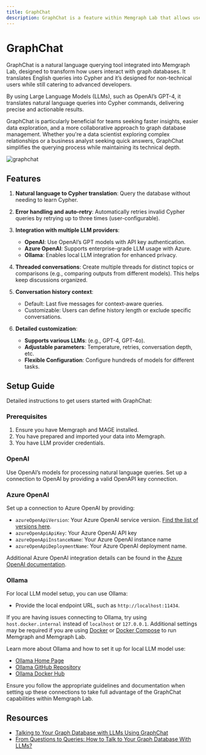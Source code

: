 ```yaml
---
title: GraphChat
description: GraphChat is a feature within Memgraph Lab that allows users to query the Memgraph database using the English language instead of Cypher queries.
---
```



# GraphChat

GraphChat is a natural language querying tool integrated into Memgraph Lab,
designed to transform how users interact with graph databases. It translates
English queries into Cypher and it’s designed for non-technical users while
still catering to advanced developers.

By using Large Language Models (LLMs), such as OpenAI’s GPT-4, it translates
natural language queries into Cypher commands, delivering precise and actionable
results. 

GraphChat is particularly beneficial for teams seeking faster insights, easier
data exploration, and a more collaborative approach to graph database
management. Whether you're a data scientist exploring complex relationships or a
business analyst seeking quick answers, GraphChat simplifies the querying
process while maintaining its technical depth.

![graphchat](/pages/data-visualization/graphchat.png)

## Features

1. **Natural language to Cypher translation**: Query the database without needing to learn Cypher.

2. **Error handling and auto-retry**: Automatically retries invalid Cypher queries by retrying up to three times (user-configurable).

3. **Integration with multiple LLM providers**:
   - **OpenAI**: Use OpenAI’s GPT models with API key authentication.
   - **Azure OpenAI**: Supports enterprise-grade LLM usage with Azure.
   - **Ollama**: Enables local LLM integration for enhanced privacy.

4. **Threaded conversations**: Create multiple threads for distinct topics or
  comparisons (e.g., comparing outputs from different models). This helps keep
  discussions organized.

5. **Conversation history context**:
   - Default: Last five messages for context-aware queries.
   - Customizable: Users can define history length or exclude specific conversations.

6. **Detailed customization**:
   - **Supports various LLMs**: (e.g., GPT-4, GPT-4o).
   - **Adjustable parameters**: Temperature, retries, conversation depth, etc.
   - **Flexible Configuration**: Configure hundreds of models for different tasks.


## Setup Guide

Detailed instructions to get users started with GraphChat:

### Prerequisites

1. Ensure you have Memgraph and MAGE installed.
2. You have prepared and imported your data into Memgraph.
3. You have LLM provider credentials.

### OpenAI

Use OpenAI’s models for processing natural language queries. Set up a connection to OpenAI by providing a valid OpenAPI key connection.

### Azure OpenAI

Set up a connection to Azure OpenAI by providing:

- `azureOpenApiVersion`: Your Azure OpenAI service version. [Find the list of versions here](https://learn.microsoft.com/en-us/azure/ai-services/openai/reference#chat-completions).
- `azureOpenApiApiKey`: Your Azure OpenAI API key
- `azureOpenApiInstanceName`: Your Azure OpenAI instance name
- `azureOpenApiDeploymentName`: Your Azure OpenAI deployment name.

Additional Azure OpenAI integration details can be found in the [Azure OpenAI documentation](https://js.langchain.com/docs/integrations/text_embedding/azure_openai).

### Ollama

For local LLM model setup, you can use Ollama:

- Provide the local endpoint URL, such as `http://localhost:11434`.

<Callout>

If you are having issues connecting to Ollama, try using `host.docker.internal`
instead of `localhost` or `127.0.0.1`. Additional settings may be required if
you are using
[Docker](/getting-started/install-memgraph/docker#issues-when-connecting-to-memgraph-lab-to-memgraph)
or [Docker Compose](#) to run Memgraph and Memgraph Lab.

</Callout>

Learn more about Ollama and how to set it up for local LLM model use:

- [Ollama Home Page](https://ollama.com/)
- [Ollama GitHub Repository](https://github.com/ollama/ollama)
- [Ollama Docker Hub](https://hub.docker.com/r/ollama/ollama)

Ensure you follow the appropriate guidelines and documentation when setting up these connections to take full advantage of the GraphChat capabilities within Memgraph Lab.

## Resources

- [Talking to Your Graph Database with LLMs Using GraphChat](https://memgraph.com/blog/talking-to-graph-database-llms-graphchat-webinar-recap)
- [From Questions to Queries: How to Talk to Your Graph Database With LLMs?](https://memgraph.com/webinars/how-to-talk-to-your-graph-database-with-llm)

<CommunityLinks/>
